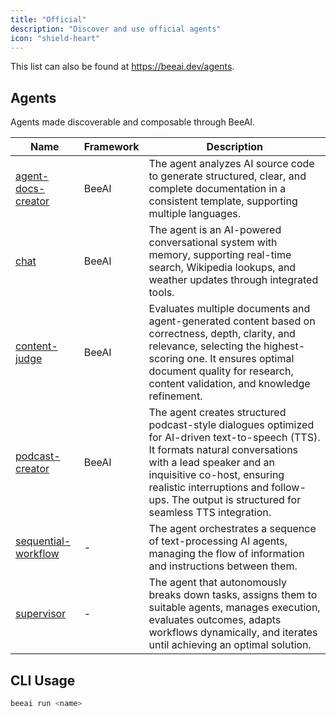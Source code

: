 ```yaml
---
title: "Official"
description: "Discover and use official agents"
icon: "shield-heart"
---
```


This list can also be found at https://beeai.dev/agents.

## Agents

Agents made discoverable and composable through BeeAI.

| Name                                                                                                                                  | Framework | Description                                                                                                                                                                                                                                                                                 |
| ------------------------------------------------------------------------------------------------------------------------------------- | --------- | ------------------------------------------------------------------------------------------------------------------------------------------------------------------------------------------------------------------------------------------------------------------------------------------- |
| [agent-docs-creator](https://github.com/i-am-bee/beeai/blob/main/agents/official/agent-docs-creator)                                  | BeeAI     | The agent analyzes AI source code to generate structured, clear, and complete documentation in a consistent template, supporting multiple languages.                                                                                                                                        |
| [chat](https://github.com/i-am-bee/beeai/blob/main/agents/official/beeai-framework/src/chat)                                          | BeeAI     | The agent is an AI-powered conversational system with memory, supporting real-time search, Wikipedia lookups, and weather updates through integrated tools.                                                                                                                                 |
| [content-judge](https://github.com/i-am-bee/beeai/blob/main/agents/official/beeai-framework/src/content-judge)                        | BeeAI     | Evaluates multiple documents and agent-generated content based on correctness, depth, clarity, and relevance, selecting the highest-scoring one. It ensures optimal document quality for research, content validation, and knowledge refinement.                                            |
| [podcast-creator](https://github.com/i-am-bee/beeai/blob/main/agents/official/beeai-framework/src/podcast-creator)                    | BeeAI     | The agent creates structured podcast-style dialogues optimized for AI-driven text-to-speech (TTS). It formats natural conversations with a lead speaker and an inquisitive co-host, ensuring realistic interruptions and follow-ups. The output is structured for seamless TTS integration. |
| [sequential-workflow](https://github.com/i-am-bee/beeai/tree/main/agents/official/composition/src/composition/sequential_workflow.py) | -         | The agent orchestrates a sequence of text-processing AI agents, managing the flow of information and instructions between them.                                                                                                                                                             |
| [supervisor](https://github.com/i-am-bee/beeai/blob/main/agents/official/beeai-supervisor/src/supervisor/supervisor.ts)               | -         | The agent that autonomously breaks down tasks, assigns them to suitable agents, manages execution, evaluates outcomes, adapts workflows dynamically, and iterates until achieving an optimal solution.                                                                                      |

## CLI Usage

```sh
beeai run <name>
```
